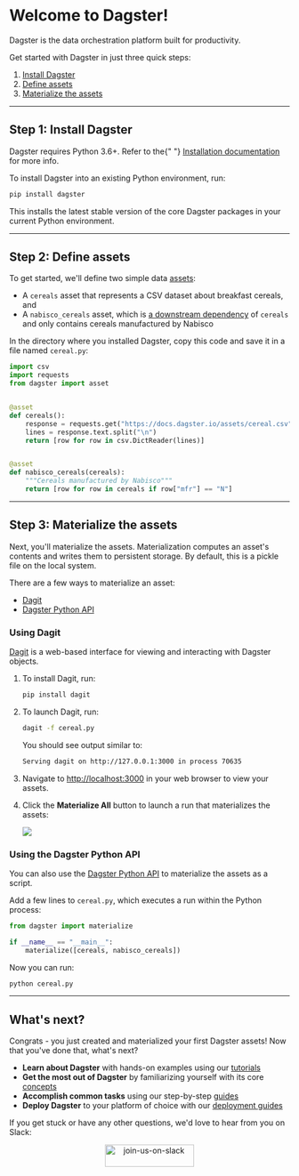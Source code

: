 # Welcome to Dagster!

<p className="text-2xl mt-0 text-gray-500 tracking-tight font-light">
  Dagster is the data orchestration platform built for productivity.
</p>

<ArticleList>
    <ArticleListItem
    href="#step-1-install-dagster"
    title="Install Dagster"
    >
    </ArticleListItem>
    <ArticleListItem
    href="#step-2-define-assets"
    title="Define assets"
    >
    </ArticleListItem>
    <ArticleListItem
    href="#step-3-materialize-the-assets"
    title="Materialize the assets"
    >
    </ArticleListItem>
</ArticleList>

Get started with Dagster in just three quick steps:

1. [Install Dagster](#step-1-install-dagster)
2. [Define assets](#step-2-define-assets)
3. [Materialize the assets](#step-3-materialize-the-assets)

---

## Step 1: Install Dagster

<Note>
  Dagster requires Python 3.6+. Refer to the{" "}
  <a href="/getting-started/install">Installation documentation</a> for more
  info.
</Note>

To install Dagster into an existing Python environment, run:

```bash
pip install dagster
```

This installs the latest stable version of the core Dagster packages in your current Python environment.

---

## Step 2: Define assets

To get started, we'll define two simple data [assets](/concepts/assets/software-defined-assets):

- A `cereals` asset that represents a CSV dataset about breakfast cereals, and
- A `nabisco_cereals` asset, which is [a downstream dependency](/concepts/assets/software-defined-assets#assets-with-dependencies) of `cereals` and only contains cereals manufactured by Nabisco

In the directory where you installed Dagster, copy this code and save it in a file named `cereal.py`:

```python file=/guides/dagster/asset_tutorial/cereal.py startafter=start_multiple_assets endbefore=end_multiple_assets
import csv
import requests
from dagster import asset


@asset
def cereals():
    response = requests.get("https://docs.dagster.io/assets/cereal.csv")
    lines = response.text.split("\n")
    return [row for row in csv.DictReader(lines)]


@asset
def nabisco_cereals(cereals):
    """Cereals manufactured by Nabisco"""
    return [row for row in cereals if row["mfr"] == "N"]
```

---

## Step 3: Materialize the assets

Next, you'll materialize the assets. Materialization computes an asset's contents and writes them to persistent storage. By default, this is a pickle file on the local system.

There are a few ways to materialize an asset:

- [Dagit](#using-dagit)
- [Dagster Python API](#using-the-dagster-python-api)

### Using Dagit

[Dagit](/concepts/dagit/dagit) is a web-based interface for viewing and interacting with Dagster objects.

1. To install Dagit, run:

   ```bash
   pip install dagit
   ```

2. To launch Dagit, run:

   ```bash
   dagit -f cereal.py
   ```

   You should see output similar to:

   ```bash
   Serving dagit on http://127.0.0.1:3000 in process 70635
   ```

3. Navigate to <http://localhost:3000> in your web browser to view your assets.

4. Click the **Materialize All** button to launch a run that materializes the assets:

   <Image
   src="/images/getting-started/materialize-asset-in-dagit.gif"
   width={640}
   height={356}
   />

### Using the Dagster Python API

You can also use the [Dagster Python API](/concepts/ops-jobs-graphs/job-execution#python-apis) to materialize the assets as a script.

Add a few lines to `cereal.py`, which executes a run within the Python process:

```python file=/guides/dagster/asset_tutorial/cereal.py startafter=start_multiple_materialize_marker endbefore=end_multiple_materialize_marker
from dagster import materialize

if __name__ == "__main__":
    materialize([cereals, nabisco_cereals])
```

Now you can run:

```bash
python cereal.py
```

---

## What's next?

Congrats - you just created and materialized your first Dagster assets! Now that you've done that, what's next?

- **Learn about Dagster** with hands-on examples using our [tutorials](/tutorial)
- **Get the most out of Dagster** by familiarizing yourself with its core [concepts](/concepts)
- **Accomplish common tasks** using our step-by-step [guides](/guides)
- **Deploy Dagster** to your platform of choice with our [deployment guides](/deployment)

If you get stuck or have any other questions, we'd love to hear from you on Slack:

<p align="center">
  <a href="https://dagster-slackin.herokuapp.com/" target="_blank">
    <Image
      alt="join-us-on-slack"
      src="/assets/join-us-on-slack.png"
      width="160"
      height="40"
    />
  </a>
</p>
